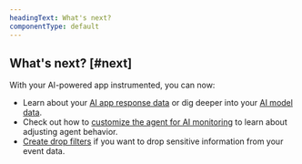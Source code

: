 ```yaml
---
headingText: What's next?
componentType: default
---
```


## What's next? [#next]

With your AI-powered app instrumented, you can now:

* Learn about your [AI app response data](/docs/ai-monitoring/explore-ai-data/view-ai-responses) or dig deeper into your [AI model data](/docs/ai-monitoring/explore-ai-data/view-model-data).
* Check out how to [customize the agent for AI monitoring](/docs/ai-monitoring/customize-agent-ai-monitoring) to learn about adjusting agent behavior.
* [Create drop filters](/docs/ai-monitoring/drop-sensitive-data) if you want to drop sensitive information from your event data.
